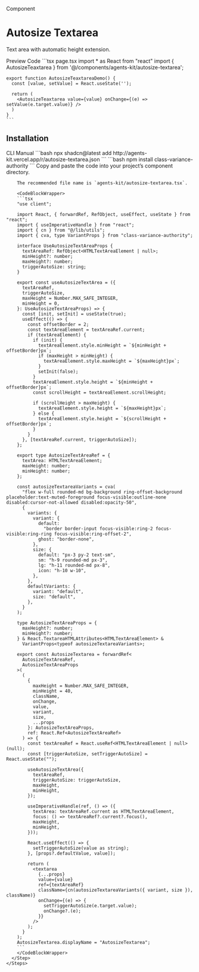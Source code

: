 
<Label>Component</Label>

# Autosize Textarea

Text area with automatic height extension.

<Tabs defaultValue="preview" className="w-full not-prose">
  <TabsList>
    <TabsTrigger value="preview">Preview</TabsTrigger>
    <TabsTrigger value="code">Code</TabsTrigger>
  </TabsList>
  <TabsContent value="preview">
    <Card className="w-full p-8 items-center">
      <AutosizeTextarea className='max-w-96 mx-auto' placeholder='Type your prompt here' />
    </Card>
  </TabsContent>
  <TabsContent value="code">
    ```tsx page.tsx
    import * as React from "react"
    import { AutosizeTeaxtarea } from '@/components/agents-kit/autosize-textarea';

    export function AutosizeTeaxtareaDemo() {
      const [value, setValue] = React.useState('');

      return (
        <AutosizeTeaxtarea value={value} onChange={(e) => setValue(e.target.value)} />
      )
    }
    ```
  </TabsContent>
</Tabs>

## Installation

<Tabs defaultValue="cli" className="w-full">
  <TabsList>
    <TabsTrigger value="cli">CLI</TabsTrigger>
    <TabsTrigger value="manual">Manual</TabsTrigger>
  </TabsList>
  <TabsContent value="cli">
    ```bash
    npx shadcn@latest add http://agents-kit.vercel.app/r/autosize-textarea.json
    ```
  </TabsContent>
  <TabsContent value="manual">
    <Steps>
      <Step title='Install dependencies'>
        ```bash
        npm install class-variance-authority
        ```
      </Step>
      <Step title="Add component">
        Copy and paste the code into your project’s component directory.
        
        The recommended file name is `agents-kit/autosize-textarea.tsx`.

        <CodeBlockWrapper>
        ```tsx
        "use client";

        import React, { forwardRef, RefObject, useEffect, useState } from "react";
        import { useImperativeHandle } from "react";
        import { cn } from "@/lib/utils";
        import { cva, type VariantProps } from "class-variance-authority";

        interface UseAutosizeTextAreaProps {
          textAreaRef: RefObject<HTMLTextAreaElement | null>;
          minHeight?: number;
          maxHeight?: number;
          triggerAutoSize: string;
        }

        export const useAutosizeTextArea = ({
          textAreaRef,
          triggerAutoSize,
          maxHeight = Number.MAX_SAFE_INTEGER,
          minHeight = 0,
        }: UseAutosizeTextAreaProps) => {
          const [init, setInit] = useState(true);
          useEffect(() => {
            const offsetBorder = 2;
            const textAreaElement = textAreaRef.current;
            if (textAreaElement) {
              if (init) {
                textAreaElement.style.minHeight = `${minHeight + offsetBorder}px`;
                if (maxHeight > minHeight) {
                  textAreaElement.style.maxHeight = `${maxHeight}px`;
                }
                setInit(false);
              }
              textAreaElement.style.height = `${minHeight + offsetBorder}px`;
              const scrollHeight = textAreaElement.scrollHeight;

              if (scrollHeight > maxHeight) {
                textAreaElement.style.height = `${maxHeight}px`;
              } else {
                textAreaElement.style.height = `${scrollHeight + offsetBorder}px`;
              }
            }
          }, [textAreaRef.current, triggerAutoSize]);
        };

        export type AutosizeTextAreaRef = {
          textArea: HTMLTextAreaElement;
          maxHeight: number;
          minHeight: number;
        };

        const autosizeTextareaVariants = cva(
          "flex w-full rounded-md bg-background ring-offset-background placeholder:text-muted-foreground focus-visible:outline-none disabled:cursor-not-allowed disabled:opacity-50",
          {
            variants: {
              variant: {
                default:
                  "border border-input focus-visible:ring-2 focus-visible:ring-ring focus-visible:ring-offset-2",
                ghost: "border-none",
              },
              size: {
                default: "px-3 py-2 text-sm",
                sm: "h-9 rounded-md px-3",
                lg: "h-11 rounded-md px-8",
                icon: "h-10 w-10",
              },
            },
            defaultVariants: {
              variant: "default",
              size: "default",
            },
          }
        );

        type AutosizeTextAreaProps = {
          maxHeight?: number;
          minHeight?: number;
        } & React.TextareaHTMLAttributes<HTMLTextAreaElement> &
          VariantProps<typeof autosizeTextareaVariants>;

        export const AutosizeTextarea = forwardRef<
          AutosizeTextAreaRef,
          AutosizeTextAreaProps
        >(
          (
            {
              maxHeight = Number.MAX_SAFE_INTEGER,
              minHeight = 40,
              className,
              onChange,
              value,
              variant,
              size,
              ...props
            }: AutosizeTextAreaProps,
            ref: React.Ref<AutosizeTextAreaRef>
          ) => {
            const textAreaRef = React.useRef<HTMLTextAreaElement | null>(null);
            const [triggerAutoSize, setTriggerAutoSize] = React.useState("");

            useAutosizeTextArea({
              textAreaRef,
              triggerAutoSize: triggerAutoSize,
              maxHeight,
              minHeight,
            });

            useImperativeHandle(ref, () => ({
              textArea: textAreaRef.current as HTMLTextAreaElement,
              focus: () => textAreaRef?.current?.focus(),
              maxHeight,
              minHeight,
            }));

            React.useEffect(() => {
              setTriggerAutoSize(value as string);
            }, [props?.defaultValue, value]);

            return (
              <textarea
                {...props}
                value={value}
                ref={textAreaRef}
                className={cn(autosizeTextareaVariants({ variant, size }), className)}
                onChange={(e) => {
                  setTriggerAutoSize(e.target.value);
                  onChange?.(e);
                }}
              />
            );
          }
        );
        AutosizeTextarea.displayName = "AutosizeTextarea";
        ```
        </CodeBlockWrapper>
      </Step>
    </Steps>
  </TabsContent>
</Tabs>

